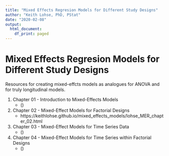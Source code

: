 ```yaml
---
title: "Mixed Effects Regresion Models for Different Study Designs"
author: "Keith Lohse, PhD, PStat"
date: "2020-02-08"
output:
  html_document:
    df_print: paged
---
```


# Mixed Effects Regresion Models for Different Study Designs
Resources for creating mixed-effcts models as analogues for ANOVA and for truly longitudinal models.
 
  1. Chapter 01 - Introduction to Mixed-Effects Models
      * ()
 
  2. Chapter 02 - Mixed-Effect Models for Factorial Designs
      * https://keithlohse.github.io/mixed_effects_models/lohse_MER_chapter_02.html
 
  3. Chapter 03 - Mixed-Effect Models for Time Series Data
      * ()
 
  4. Chapter 04 - Mixed-Effect Models for Time Series within Factorial Designs
      * ()
